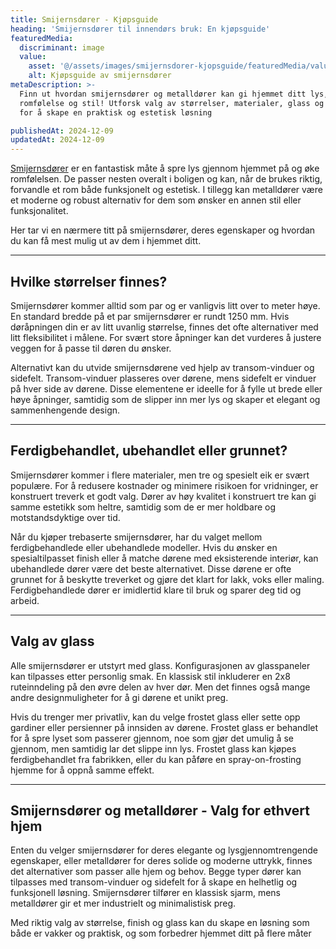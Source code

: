 ```yaml
---
title: Smijernsdører - Kjøpsguide
heading: 'Smijernsdører til innendørs bruk: En kjøpsguide'
featuredMedia:
  discriminant: image
  value:
    asset: '@/assets/images/smijernsdorer-kjopsguide/featuredMedia/value/asset.jpg'
    alt: Kjøpsguide av smijernsdører
metaDescription: >-
  Finn ut hvordan smijernsdører og metalldører kan gi hjemmet ditt lys,
  romfølelse og stil! Utforsk valg av størrelser, materialer, glass og design
  for å skape en praktisk og estetisk løsning

publishedAt: 2024-12-09
updatedAt: 2024-12-09
---
```


[Smijernsdører](https://www.glass.no/smijernsdor) er en fantastisk måte å spre lys gjennom hjemmet på og øke romfølelsen. De passer nesten overalt i boligen og kan, når de brukes riktig, forvandle et rom både funksjonelt og estetisk. I tillegg kan metalldører være et moderne og robust alternativ for dem som ønsker en annen stil eller funksjonalitet.

Her tar vi en nærmere titt på smijernsdører, deres egenskaper og hvordan du kan få mest mulig ut av dem i hjemmet ditt.

---

## Hvilke størrelser finnes?

Smijernsdører kommer alltid som par og er vanligvis litt over to meter høye. En standard bredde på et par smijernsdører er rundt 1250 mm. Hvis døråpningen din er av litt uvanlig størrelse, finnes det ofte alternativer med litt fleksibilitet i målene. For svært store åpninger kan det vurderes å justere veggen for å passe til døren du ønsker.

Alternativt kan du utvide smijernsdørene ved hjelp av transom-vinduer og sidefelt. Transom-vinduer plasseres over dørene, mens sidefelt er vinduer på hver side av dørene. Disse elementene er ideelle for å fylle ut brede eller høye åpninger, samtidig som de slipper inn mer lys og skaper et elegant og sammenhengende design.

---

## Ferdigbehandlet, ubehandlet eller grunnet?

Smijernsdører kommer i flere materialer, men tre og spesielt eik er svært populære. For å redusere kostnader og minimere risikoen for vridninger, er konstruert treverk et godt valg. Dører av høy kvalitet i konstruert tre kan gi samme estetikk som heltre, samtidig som de er mer holdbare og motstandsdyktige over tid.

Når du kjøper trebaserte smijernsdører, har du valget mellom ferdigbehandlede eller ubehandlede modeller. Hvis du ønsker en spesialtilpasset finish eller å matche dørene med eksisterende interiør, kan ubehandlede dører være det beste alternativet. Disse dørene er ofte grunnet for å beskytte treverket og gjøre det klart for lakk, voks eller maling. Ferdigbehandlede dører er imidlertid klare til bruk og sparer deg tid og arbeid.

---

## Valg av glass

Alle smijernsdører er utstyrt med glass. Konfigurasjonen av glasspaneler kan tilpasses etter personlig smak. En klassisk stil inkluderer en 2x8 ruteinndeling på den øvre delen av hver dør. Men det finnes også mange andre designmuligheter for å gi dørene et unikt preg.

Hvis du trenger mer privatliv, kan du velge frostet glass eller sette opp gardiner eller persienner på innsiden av dørene. Frostet glass er behandlet for å spre lyset som passerer gjennom, noe som gjør det umulig å se gjennom, men samtidig lar det slippe inn lys. Frostet glass kan kjøpes ferdigbehandlet fra fabrikken, eller du kan påføre en spray-on-frosting hjemme for å oppnå samme effekt.

---

## Smijernsdører og metalldører - Valg for ethvert hjem

Enten du velger smijernsdører for deres elegante og lysgjennomtrengende egenskaper, eller metalldører for deres solide og moderne uttrykk, finnes det alternativer som passer alle hjem og behov. Begge typer dører kan tilpasses med transom-vinduer og sidefelt for å skape en helhetlig og funksjonell løsning. Smijernsdører tilfører en klassisk sjarm, mens metalldører gir et mer industrielt og minimalistisk preg.

Med riktig valg av størrelse, finish og glass kan du skape en løsning som både er vakker og praktisk, og som forbedrer hjemmet ditt på flere måter
